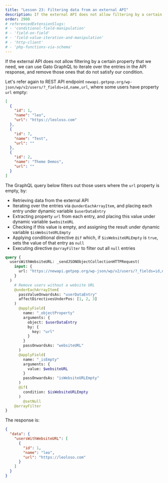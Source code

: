 ```yaml
---
title: "Lesson 23: Filtering data from an external API"
description: If the external API does not allow filtering by a certain property that we need, we can use Gato GraphQL to iterate over the entries in the API response, and remove those ones that do not satisfy our condition.
order: 2900
# referencedExtensionSlugs:
# - 'conditional-field-manipulation'
# - 'field-on-field'
# - 'field-value-iteration-and-manipulation'
# - 'http-client'
# - 'php-functions-via-schema'
---
```


If the external API does not allow filtering by a certain property that we need, we can use Gato GraphQL to iterate over the entries in the API response, and remove those ones that do not satisfy our condition.

Let's refer again to REST API endpoint `newapi.getpop.org/wp-json/wp/v2/users/?_fields=id,name,url`, where some users have property `url` empty:

```json
[
  {
    "id": 1,
    "name": "leo",
    "url": "https://leoloso.com"
  },
  {
    "id": 7,
    "name": "Test",
    "url": ""
  },
  {
    "id": 2,
    "name": "Theme Demos",
    "url": ""
  }
]
```

The GraphQL query below filters out those users where the `url` property is empty, by:

- Retrieving data from the external API
- Iterating over the entries via `@underEachArrayItem`, and placing each entry under dynamic variable `$userDataEntry`
- Extracting property `url` from each entry, and placing this value under dynamic variable `$websiteURL`
- Checking if this value is empty, and assigning the result under dynamic variable `$isWebsiteURLEmpty`
- Applying conditional directive `@if` which, if `$isWebsiteURLEmpty` is `true`, sets the value of that entry as `null`
- Executing directive `@arrayFilter` to filter out all `null` entries

```graphql
query {
  usersWithWebsiteURL: _sendJSONObjectCollectionHTTPRequest(
    input: {
      url: "https://newapi.getpop.org/wp-json/wp/v2/users/?_fields=id,name,url"
    }
  )
    # Remove users without a website URL
    @underEachArrayItem(
      passValueOnwardsAs: "userDataEntry"
      affectDirectivesUnderPos: [1, 2, 3]
    )
      @applyField(
        name: "_objectProperty"
        arguments: {
          object: $userDataEntry
          by: {
            key: "url"
          }
        }
        passOnwardsAs: "websiteURL"
      )
      @applyField(
        name: "_isEmpty"
        arguments: {
          value: $websiteURL
        }
        passOnwardsAs: "isWebsiteURLEmpty"
      )
      @if(
        condition: $isWebsiteURLEmpty
      )
        @setNull
    @arrayFilter
}
```

The response is:

```json
{
  "data": {
    "usersWithWebsiteURL": [
      {
        "id": 1,
        "name": "leo",
        "url": "https://leoloso.com"
      }
    ]
  }
}
```
